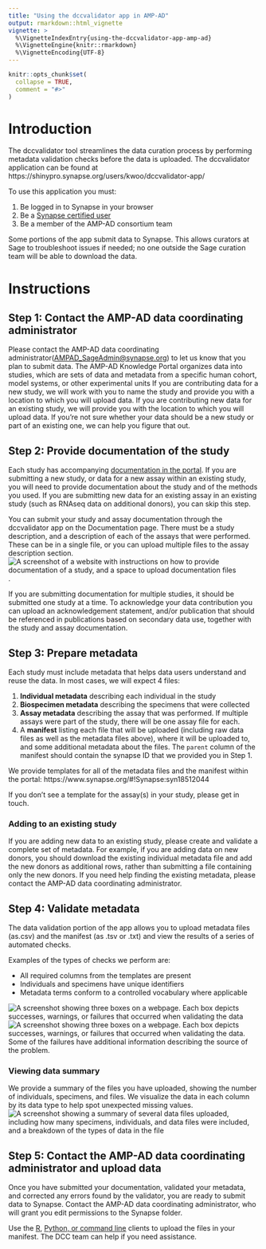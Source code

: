 ```yaml
---
title: "Using the dccvalidator app in AMP-AD"
output: rmarkdown::html_vignette
vignette: >
  %\VignetteIndexEntry{using-the-dccvalidator-app-amp-ad}
  %\VignetteEngine{knitr::rmarkdown}
  %\VignetteEncoding{UTF-8}
---
```


```r
knitr::opts_chunk$set(
  collapse = TRUE,
  comment = "#>"
)
```

# Introduction

The dccvalidator tool streamlines the data curation process by performing
metadata validation checks before the data is uploaded. The dccvalidator
application can be found at
https://shinypro.synapse.org/users/kwoo/dccvalidator-app/

To use this application you must:

1. Be logged in to Synapse in your browser
2. Be a [Synapse certified user](https://docs.synapse.org/articles/accounts_certified_users_and_profile_validation.html)
3. Be a member of the AMP-AD consortium team

Some portions of the app submit data to Synapse. This allows curators at Sage to
troubleshoot issues if needed; no one outside the Sage curation team will be
able to download the data.

# Instructions

## Step 1: Contact the AMP-AD data coordinating administrator

Please contact the AMP-AD data coordinating
administrator(<AMPAD_SageAdmin@synapse.org>) to let us know that you plan to
submit data. The AMP-AD Knowledge Portal organizes data into studies, which are
sets of data and metadata from a specific human cohort, model systems, or other
experimental units If you are contributing data for a new study, we will work
with you to name the study and provide you with a location to which you will
upload data. If you are contributing new data for an existing study, we will
provide you with the location to which you will upload data. If you're not sure
whether your data should be a new study or part of an existing one, we can help
you figure that out.

## Step 2: Provide documentation of the study

Each study has accompanying [documentation in the
portal](https://adknowledgeportal.synapse.org/#/Explore/Studies?Study=syn8391648).
If you are submitting a new study, or data for a new assay within an existing
study, you will need to provide documentation about the study and of the methods
you used. If you are submitting new data for an existing assay in an existing
study (such as RNAseq data on additional donors), you can skip this step.

You can submit your study and assay documentation through the dccvalidator app
on the Documentation page. There must be a study description, and a description
of each of the assays that were performed. These can be in a single file, or you
can upload multiple files to the assay description section. 
![A screenshot of a website with instructions on how to provide documentation of a study, and a space to upload documentation files](../man/figures/amp-documentation.png).

If you are submitting documentation for multiple studies, it should be submitted
one study at a time. To acknowledge your data contribution you can upload an
acknowledgement statement, and/or publication that should be referenced in
publications based on secondary data use, together with the study and assay
documentation.


## Step 3: Prepare metadata

Each study must include metadata that helps data users understand and reuse the
data. In most cases, we will expect 4 files:

1. **Individual metadata** describing each individual in the study
2. **Biospecimen metadata** describing the specimens that were collected
3. **Assay metadata** describing the assay that was performed. If multiple
   assays were part of the study, there will be one assay file for each.
4. A **manifest** listing each file that will be uploaded (including raw data
   files as well as the metadata files above), where it will be uploaded to, and
   some additional metadata about the files. The `parent` column of the manifest
   should contain the synapse ID that we provided you in Step 1.

We provide templates for all of the metadata files and the manifest within the
portal: https://www.synapse.org/#!Synapse:syn18512044

If you don't see a template for the assay(s) in your study, please get in touch.

### Adding to an existing study

If you are adding new data to an existing study, please create and validate a
complete set of metadata. For example, if you are adding data on new donors, you
should download the existing individual metadata file and add the new donors as
additional rows, rather than submitting a file containing only the new donors.
If you need help finding the existing metadata, please contact the AMP-AD data
coordinating administrator.

## Step 4: Validate metadata

The data validation portion of the app allows you to upload metadata files (as.csv) and the manifest (as .tsv or .txt) and view the results of a series of automated checks. 

Examples of the types of checks we perform are: 

- All required columns from the templates are present 
- Individuals and specimens have unique identifiers
- Metadata terms conform to a controlled vocabulary where applicable 

![A screenshot showing three boxes on a webpage. Each box depicts successes, warnings, or failures that occurred when validating the data](../man/figures/amp-results.png)
![A screenshot showing three boxes on a webpage. Each box depicts successes, warnings, or failures that occurred when validating the data. Some of the failures have additional information describing the source of the problem.](../man/figures/amp-results-details.png)

### Viewing data summary
 
We provide a summary of the files you have uploaded, showing the number of
individuals, specimens, and files. We visualize the data in each column by its
data type to help spot unexpected missing values.
![A screenshot showing a summary of several data files uploaded, including how many specimens, individuals, and data files were included, and a breakdown of the types of data in the file](../man/figures/amp-summary.png)

## Step 5: Contact the AMP-AD data coordinating administrator and upload data

Once you have submitted your documentation, validated your metadata, and
corrected any errors found by the validator, you are ready to submit data to
Synapse. Contact the AMP-AD data coordinating administrator, who will grant you
edit permissions to the Synapse folder.

Use the [R](https://github.com/Sage-Bionetworks/synapserutils#batch-process), [Python, or command line](https://python-docs.synapse.org/build/html/synapseutils.html#synapseutils.sync.syncToSynapse) clients to upload the files in your manifest. The DCC team can help if you need assistance.
